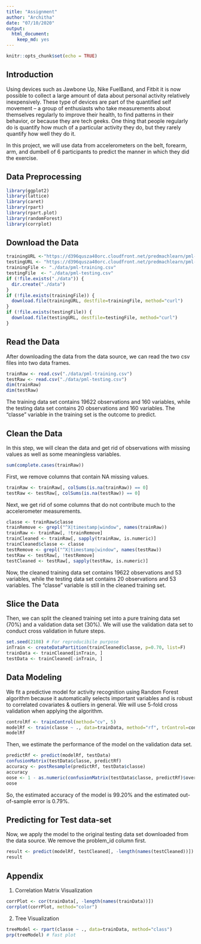 ```yaml
---
title: "Assignment"
author: "Architha"
date: "07/10/2020"
output: 
  html_document: 
    keep_md: yes
---
```


```r
knitr::opts_chunk$set(echo = TRUE)
```

Introduction
------------

Using devices such as Jawbone Up, Nike FuelBand, and Fitbit it is now possible to collect a large amount of data about personal activity relatively inexpensively. These type of devices are part of the quantified self movement – a group of enthusiasts who take measurements about themselves regularly to improve their health, to find patterns in their behavior, or because they are tech geeks. One thing that people regularly do is quantify how much of a particular activity they do, but they rarely quantify how well they do it.  

In this project, we will use data from accelerometers on the belt, forearm, arm, and dumbell of 6 participants to predict the manner in which they did the exercise.

Data Preprocessing
------------------

```r
library(ggplot2)
library(lattice)
library(caret)
library(rpart)
library(rpart.plot)
library(randomForest)
library(corrplot)
```

Download the Data
-----------------

```r
trainingURL <-"https://d396qusza40orc.cloudfront.net/predmachlearn/pml-training.csv"
testingURL <- "https://d396qusza40orc.cloudfront.net/predmachlearn/pml-testing.csv"
trainingFile <- "./data/pml-training.csv"
testingFile  <- "./data/pml-testing.csv"
if (!file.exists("./data")) {
  dir.create("./data")
}
if (!file.exists(trainingFile)) {
  download.file(trainingURL, destfile=trainingFile, method="curl")
}
if (!file.exists(testingFile)) {
  download.file(testingURL, destfile=testingFile, method="curl")
}
```

Read the Data
-------------

After downloading the data from the data source, we can read the two csv files into two data frames.  
```r
trainRaw <- read.csv("./data/pml-training.csv")
testRaw <- read.csv("./data/pml-testing.csv")
dim(trainRaw)
dim(testRaw)
```

The training data set contains 19622 observations and 160 variables, while the testing data set contains 20 observations and 160 variables. The “classe” variable in the training set is the outcome to predict.  

Clean the Data
--------------

In this step, we will clean the data and get rid of observations with missing values as well as some meaningless variables.  

```r
sum(complete.cases(trainRaw))
```

First, we remove columns that contain NA missing values.  

```r
trainRaw <- trainRaw[, colSums(is.na(trainRaw)) == 0] 
testRaw <- testRaw[, colSums(is.na(testRaw)) == 0] 
```

Next, we get rid of some columns that do not contribute much to the accelerometer measurements.  

```r
classe <- trainRaw$classe
trainRemove <- grepl("^X|timestamp|window", names(trainRaw))
trainRaw <- trainRaw[, !trainRemove]
trainCleaned <- trainRaw[, sapply(trainRaw, is.numeric)]
trainCleaned$classe <- classe
testRemove <- grepl("^X|timestamp|window", names(testRaw))
testRaw <- testRaw[, !testRemove]
testCleaned <- testRaw[, sapply(testRaw, is.numeric)]
```

Now, the cleaned training data set contains 19622 observations and 53 variables, while the testing data set contains 20 observations and 53 variables. The “classe” variable is still in the cleaned training set.  

Slice the Data
--------------

Then, we can split the cleaned training set into a pure training data set (70%) and a validation data set (30%). We will use the validation data set to conduct cross validation in future steps.  

```r
set.seed(2108) # For reproducibile purpose
inTrain <- createDataPartition(trainCleaned$classe, p=0.70, list=F)
trainData <- trainCleaned[inTrain, ]
testData <- trainCleaned[-inTrain, ]
```

Data Modeling
-------------

We fit a predictive model for activity recognition using Random Forest algorithm because it automatically selects important variables and is robust to correlated covariates & outliers in general. We will use 5-fold cross validation when applying the algorithm.  

```r
controlRf <- trainControl(method="cv", 5)
modelRf <- train(classe ~ ., data=trainData, method="rf", trControl=controlRf, ntree=250)
modelRf
```

Then, we estimate the performance of the model on the validation data set.  

```r
predictRf <- predict(modelRf, testData)
confusionMatrix(testData$classe, predictRf)
accuracy <- postResample(predictRf, testData$classe)
accuracy
oose <- 1 - as.numeric(confusionMatrix(testData$classe, predictRf)$overall[1])
oose
```

So, the estimated accuracy of the model is 99.20% and the estimated out-of-sample error is 0.79%.

Predicting for Test data-set
----------------------------

Now, we apply the model to the original testing data set downloaded from the data source. We remove the problem_id column first.  

```r
result <- predict(modelRf, testCleaned[, -length(names(testCleaned))])
result
```

Appendix
--------

1. Correlation Matrix Visualization  

```r
corrPlot <- cor(trainData[, -length(names(trainData))])
corrplot(corrPlot, method="color")
```

2. Tree Visualization  

```r
treeModel <- rpart(classe ~ ., data=trainData, method="class")
prp(treeModel) # fast plot
```

